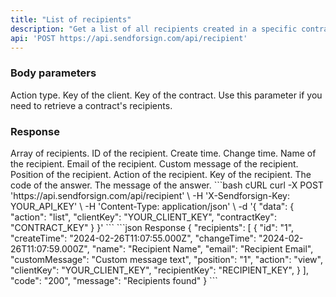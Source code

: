 ```yaml
---
title: "List of recipients"
description: "Get a list of all recipients created in a specific contract."
api: 'POST https://api.sendforsign.com/api/recipient'
---
```


### Body parameters

<ParamField body="data" type="object" required>

  <Expandable title="child attribute">

<ParamField body="action" type="string" required>
  Action type.
</ParamField>

<ParamField body="clientKey" type="string" required>
  Key of the client.
</ParamField>

<ParamField body="contractKey" type="string">
  Key of the contract. Use this parameter if you need to retrieve a contract's recipients.
</ParamField>

  </Expandable>

</ParamField>

### Response

  <ResponseField name="recipients" type="string">
    Array of recipients.

  <Expandable title="child attribute">

  <ResponseField name="id" type="string">
    ID of the recipient.
  </ResponseField>

  <ResponseField name="createTime" type="string">
    Create time.
  </ResponseField>

  <ResponseField name="changeTime" type="string">
    Change time.
  </ResponseField>

  <ResponseField name="fullname" type="string">
    Name of the recipient.
  </ResponseField>

  <ResponseField name="email" type="string">
    Email of the recipient.
  </ResponseField>

  <ResponseField name="customMessage" type="string">
    Custom message of the recipient.
  </ResponseField>

  <ResponseField name="position" type="string">
    Position of the recipient.
  </ResponseField>

  <ResponseField name="action" type="string">
    Action of the recipient.
  </ResponseField>
  
  <ResponseField name="recipientKey" type="string">
    Key of the recipient.
  </ResponseField>

  </Expandable>

  </ResponseField>

<ResponseField name="code" type="string">
  The code of the answer.
</ResponseField>

<ResponseField name="message" type="string">
  The message of the answer.
</ResponseField>

<RequestExample>
```bash cURL
curl -X POST 'https://api.sendforsign.com/api/recipient' \ 
     -H 'X-Sendforsign-Key: YOUR_API_KEY' \
     -H 'Content-Type: application/json' \
     -d '{ 
          "data": {
              "action": "list",
              "clientKey": "YOUR_CLIENT_KEY",
              "contractKey": "CONTRACT_KEY"				  }
     }'
```
</RequestExample>

<ResponseExample>
```json Response
{
    "recipients": [
        {
            "id": "1",
            "createTime": "2024-02-26T11:07:55.000Z",
            "changeTime": "2024-02-26T11:07:59.000Z",
            "name": "Recipient Name",
            "email": "Recipient Email",
            "customMessage": "Custom message text",
            "position": "1",
            "action": "view",
            "clientKey": "YOUR_CLIENT_KEY",
            "recipientKey": "RECIPIENT_KEY",
        }
    ],
    "code": "200",
    "message": "Recipients found"
}
```
</ResponseExample>
